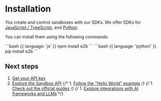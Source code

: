 
# Installation

You create and control sandboxes with our SDKs.
We offer SDKs for [JavaScript / TypeScript](https://www.npmjs.com/package/e2b), and [Python](https://pypi.org/project/e2b/).

<Libraries/>

You can install them using the following commands:

<CodeGroup isRunnable={false}>
```bash {{ language: 'js' }}
npm install e2b
```
```bash {{ language: 'python' }}
pip install e2b
```
</CodeGroup>


## Next steps

1. [Get your API key](/docs/getting-started/api-key)
1. [Explore the Sandbox API](/docs/sandbox/api/envs)
{/* 1. [Follow the "Hello World" example](/docs/guides/) */}
{/* 1. [Check out the official guides](/docs/guides/overview) */}
{/* 1. [Explore integrations with AI frameworks and LLMs](/docs/integrations/overview) */}

